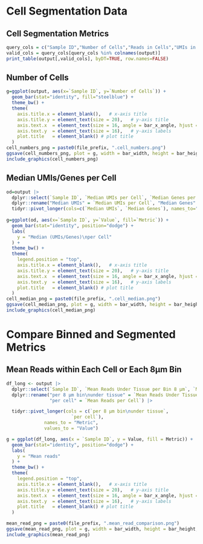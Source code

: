 # Cell Segmentation Data 

## Cell Segmentation Metrics

```r
query_cols = c("Sample ID","Number of Cells","Reads in Cells","UMIs in Cells","Mean Reads per Cell","Median Genes per Cell","Median UMIs per Cell","Median Cell Area (μm²)","Median Nucleus Area (μm²)","Maximum Nucleus Diameter (pixels)")
valid_cols = query_cols[query_cols %in% colnames(output)]
print_table(output[,valid_cols], byDT=TRUE, row.names=FALSE)
```

## Number of Cells

```r
g=ggplot(output, aes(x=`Sample ID`, y=`Number of Cells`)) +
  geom_bar(stat="identity", fill="steelblue") +
  theme_bw() +
  theme(
    axis.title.x = element_blank(),   # x-axis title
    axis.title.y = element_text(size = 20),   # y-axis title
    axis.text.x  = element_text(size = 16, angle = bar_x_angle, hjust = 1),  # x-axis labels
    axis.text.y  = element_text(size = 16),   # y-axis labels
    plot.title   = element_blank() # plot title
  )
cell_numbers_png = paste0(file_prefix, ".cell_numbers.png")
ggsave(cell_numbers_png, plot = g, width = bar_width, height = bar_height, units = "in", dpi = 300, bg="white")
include_graphics(cell_numbers_png)
```

## Median UMIs/Genes per Cell

```r
od=output |> 
  dplyr::select(`Sample ID`, `Median UMIs per Cell`, `Median Genes per Cell`) |> 
  dplyr::rename("Median UMIs" = `Median UMIs per Cell`, "Median Genes" = `Median Genes per Cell`) |>
  tidyr::pivot_longer(cols=c(`Median UMIs`, `Median Genes`), names_to="Metric", values_to="Value")
  
g=ggplot(od, aes(x=`Sample ID`, y=`Value`, fill=`Metric`)) +
  geom_bar(stat="identity", position="dodge") +
  labs(
    y = "Median (UMIs/Genes)\nper Cell"
  ) +
  theme_bw() +
  theme(
    legend.position = "top",
    axis.title.x = element_blank(),   # x-axis title
    axis.title.y = element_text(size = 20),   # y-axis title
    axis.text.x  = element_text(size = 16, angle = bar_x_angle, hjust = 1),  # x-axis labels
    axis.text.y  = element_text(size = 16),   # y-axis labels
    plot.title   = element_blank() # plot title
  )
cell_median_png = paste0(file_prefix, ".cell_median.png")
ggsave(cell_median_png, plot = g, width = bar_width, height = bar_height, units = "in", dpi = 300, bg="white")
include_graphics(cell_median_png)
```

# Compare Binned and Segmented Metrics

## Mean Reads within Each Cell or Each 8µm Bin

```r
df_long <- output |>
  dplyr::select(`Sample ID`, `Mean Reads Under Tissue per Bin 8 µm`, `Mean Reads per Cell`) |>
  dplyr::rename("per 8 µm bin\nunder tissue" = `Mean Reads Under Tissue per Bin 8 µm`, 
                "per cell" = `Mean Reads per Cell`) |>

  tidyr::pivot_longer(cols = c(`per 8 µm bin\nunder tissue`, 
                        `per cell`),
              names_to = "Metric",
              values_to = "Value")

g = ggplot(df_long, aes(x = `Sample ID`, y = Value, fill = Metric)) +
  geom_bar(stat="identity", position="dodge") +
  labs(
    y = "Mean reads"
  ) +
  theme_bw() +
  theme(
    legend.position = "top",
    axis.title.x = element_blank(),   # x-axis title
    axis.title.y = element_text(size = 20),   # y-axis title
    axis.text.x  = element_text(size = 16, angle = bar_x_angle, hjust = 1),  # x-axis labels
    axis.text.y  = element_text(size = 16),   # y-axis labels
    plot.title   = element_blank() # plot title
  )

mean_read_png = paste0(file_prefix, ".mean_read_comparison.png")
ggsave(mean_read_png, plot = g, width = bar_width, height = bar_height, units = "in", dpi = 300, bg="white")
include_graphics(mean_read_png)
```
